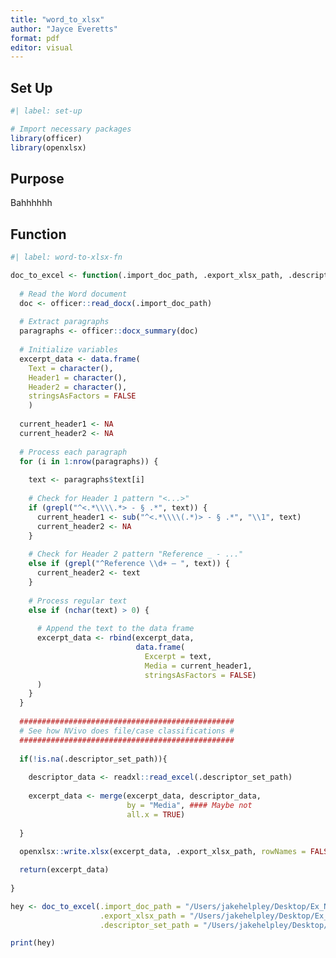 ```yaml
---
title: "word_to_xlsx"
author: "Jayce Everetts"
format: pdf
editor: visual
---
```


## Set Up

```r
#| label: set-up

# Import necessary packages
library(officer)
library(openxlsx)
```

## Purpose

Bahhhhhh

## Function

```r
#| label: word-to-xlsx-fn

doc_to_excel <- function(.import_doc_path, .export_xlsx_path, .descriptor_set_path) {
  
  # Read the Word document
  doc <- officer::read_docx(.import_doc_path)
  
  # Extract paragraphs
  paragraphs <- officer::docx_summary(doc)
  
  # Initialize variables
  excerpt_data <- data.frame(
    Text = character(), 
    Header1 = character(), 
    Header2 = character(), 
    stringsAsFactors = FALSE
    )
  
  current_header1 <- NA
  current_header2 <- NA
  
  # Process each paragraph
  for (i in 1:nrow(paragraphs)) {
    
    text <- paragraphs$text[i]
    
    # Check for Header 1 pattern "<...>"
    if (grepl("^<.*\\\\.*> - § .*", text)) {
      current_header1 <- sub("^<.*\\\\(.*)> - § .*", "\\1", text)
      current_header2 <- NA
    } 
    
    # Check for Header 2 pattern "Reference _ - ..."
    else if (grepl("^Reference \\d+ – ", text)) {
      current_header2 <- text
    } 
    
    # Process regular text
    else if (nchar(text) > 0) {
      
      # Append the text to the data frame
      excerpt_data <- rbind(excerpt_data,
                            data.frame(
                              Excerpt = text, 
                              Media = current_header1, 
                              stringsAsFactors = FALSE)
      )
    }
  }
  
  ################################################
  # See how NVivo does file/case classifications #
  ################################################
  
  if(!is.na(.descriptor_set_path)){
    
    descriptor_data <- readxl::read_excel(.descriptor_set_path)
    
    excerpt_data <- merge(excerpt_data, descriptor_data,
                          by = "Media", #### Maybe not
                          all.x = TRUE)
    
  }
  
  openxlsx::write.xlsx(excerpt_data, .export_xlsx_path, rowNames = FALSE)

  return(excerpt_data)
  
}
```

```r
hey <- doc_to_excel(.import_doc_path = "/Users/jakehelpley/Desktop/Ex_NVivo_Excerpt.docx",
                    .export_xlsx_path = "/Users/jakehelpley/Desktop/Ex_NVivo_Excerpt.xlsx",
                    .descriptor_set_path = "/Users/jakehelpley/Desktop/Descriptor_set.xlsx")

print(hey)
```
